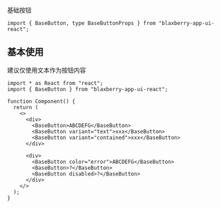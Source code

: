 
<Meta of={Stories} />

<Title>\<BaseButton></Title>

<Subtitle>基础按钮</Subtitle>

```tsx
import { BaseButton, type BaseButtonProps } from "blaxberry-app-ui-react";
```

## 基本使用

建议仅使用文本作为按钮内容

<Story of={Stories.ExampleBase} />

```tsx
import * as React from "react";
import { BaseButton } from "blaxberry-app-ui-react";

function Component() {
  return (
    <>
      <div>
        <BaseButton>ABCDEFG</BaseButton>
        <BaseButton variant="text">xxx</BaseButton>
        <BaseButton variant="contained">xxx</BaseButton>
      </div>

      <div>
        <BaseButton color="error">ABCDEFG</BaseButton>
        <BaseButton>?</BaseButton>
        <BaseButton disabled>?</BaseButton>
      </div>
    </>
  );
}
```
